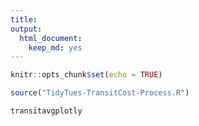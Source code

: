 ```yaml
---
title:
output:
  html_document:
    keep_md: yes
---
```


```r
knitr::opts_chunk$set(echo = TRUE)
```


```r
source("TidyTues-TransitCost-Process.R")
```


```r
transitavgplotly
```


